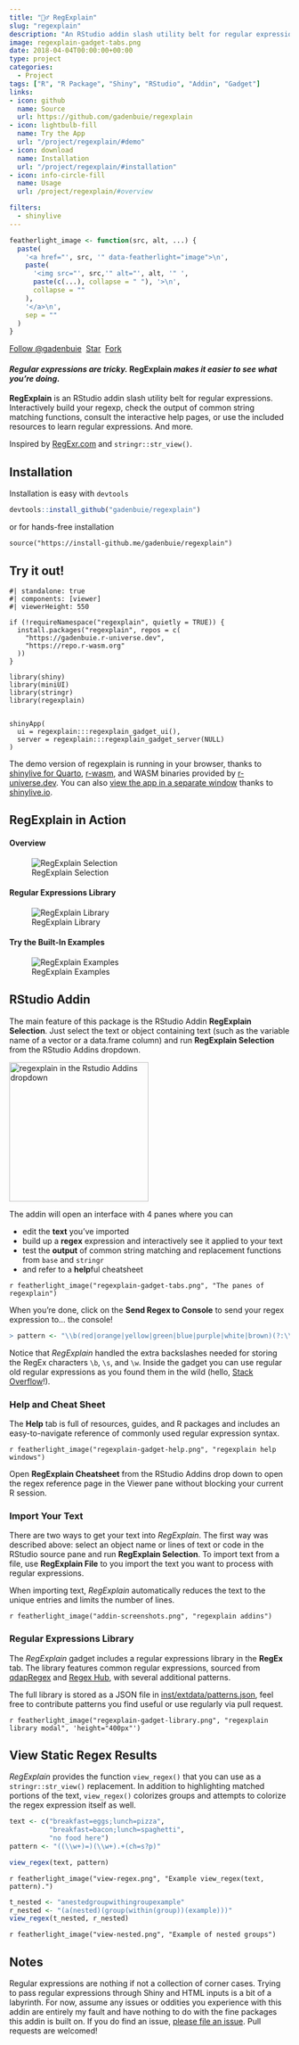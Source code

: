 ```yaml
---
title: "🕵️‍♂️ RegExplain"
slug: "regexplain"
description: "An RStudio addin slash utility belt for regular expressions"
image: regexplain-gadget-tabs.png
date: 2018-04-04T00:00:00+00:00
type: project
categories:
  - Project
tags: ["R", "R Package", "Shiny", "RStudio", "Addin", "Gadget"]
links:
- icon: github
  name: Source
  url: https://github.com/gadenbuie/regexplain
- icon: lightbulb-fill
  name: Try the App
  url: "/project/regexplain/#demo"
- icon: download
  name: Installation
  url: "/project/regexplain/#installation"
- icon: info-circle-fill
  name: Usage
  url: /project/regexplain/#overview

filters:
  - shinylive
---
```


```r
featherlight_image <- function(src, alt, ...) {
  paste(
    '<a href="', src, '" data-featherlight="image">\n',
    paste(
      '<img src="', src,'" alt="', alt, '" ',
      paste(c(...), collapse = " "), '>\n',
      collapse = ""
    ),
    '</a>\n',
    sep = ""
  )
}
```

[regexplain-src]: https://github.com/gadenbuie/regexplain

<!-- https://buttons.github.io/ -->
<a class="github-button" href="https://github.com/gadenbuie" data-show-count="true" aria-label="Follow @gadenbuie on GitHub">Follow &commat;gadenbuie</a>&nbsp;
<a class="github-button" href="https://github.com/gadenbuie/regexplain" data-icon="octicon-star" data-show-count="true" aria-label="Star gadenbuie/regexplain on GitHub">Star</a>&nbsp;
<a class="github-button" href="https://github.com/gadenbuie/regexplain/fork" data-icon="octicon-repo-forked" data-show-count="true" aria-label="Fork gadenbuie/regexplain on GitHub">Fork</a>

#### *Regular expressions are tricky.* RegExplain *makes it easier to see what you’re doing.*

**RegExplain** is an RStudio addin slash utility belt for regular
expressions. Interactively build your regexp, check the output of common
string matching functions, consult the interactive help pages, or use
the included resources to learn regular expressions. And more.

Inspired by [RegExr.com](https://regexr.com/) and `stringr::str_view()`.

## Installation

Installation is easy with `devtools`

``` r
devtools::install_github("gadenbuie/regexplain")
```

or for hands-free installation

    source("https://install-github.me/gadenbuie/regexplain")

## Try it out! {#demo}

::: {style="width: min(550px, 100%); margin-inline: auto;"}
```shinylive-r
#| standalone: true
#| components: [viewer]
#| viewerHeight: 550

if (!requireNamespace("regexplain", quietly = TRUE)) {
  install.packages("regexplain", repos = c(
    "https://gadenbuie.r-universe.dev",
    "https://repo.r-wasm.org"
  ))
}

library(shiny)
library(miniUI)
library(stringr)
library(regexplain)


shinyApp(
  ui = regexplain:::regexplain_gadget_ui(),
  server = regexplain:::regexplain_gadget_server(NULL)
)
```
:::

The demo version of regexplain is running in your browser,
thanks to [shinylive for Quarto][shinylive], [r-wasm], and
WASM binaries provided by [r-universe.dev][runiverse].
You can also
[view the app in a separate window][sl-app]{target="_blank"}
thanks to [shinylive.io](https://shinylive.io/r/).

[shinylive]: https://github.com/posit-dev/shinylive
[r-wasm]: https://github.com/r-wasm
[runiverse]: https://gadenbuie.r-universe.dev


## RegExplain in Action

#### Overview

![RegExplain Selection](regexplain-selection.gif)

#### Regular Expressions Library

![RegExplain Library](regexplain-library.gif)

#### Try the Built-In Examples

![RegExplain Examples](regexplain-try-this.gif)

## RStudio Addin

The main feature of this package is the RStudio Addin **RegExplain
Selection**. Just select the text or object containing text (such as the
variable name of a vector or a data.frame column) and run **RegExplain
Selection** from the RStudio Addins
dropdown.

<img src="rstudio-addin-list.png" width = "250px;" alt="regexplain in the Rstudio Addins dropdown">

The addin will open an interface with 4 panes where you can

  - edit the **text** you’ve imported
  - build up a **regex** expression and interactively see it applied to
    your text
  - test the **output** of common string matching and replacement
    functions from `base` and `stringr`
  - and refer to a **help**ful cheatsheet

`r featherlight_image("regexplain-gadget-tabs.png", "The panes of regexplain")`

When you’re done, click on the **Send Regex to Console** to send your
regex expression to… the
console\!

``` r
> pattern <- "\\b(red|orange|yellow|green|blue|purple|white|brown)(?:\\s(\\w+))?"
```

Notice that *RegExplain* handled the extra backslashes needed for
storing the RegEx characters `\b`, `\s`, and `\w`. Inside the gadget you
can use regular old regular expressions as you found them in the wild
(hello, [Stack
Overflow](https://stackoverflow.com/questions/tagged/regex)\!).

### Help and Cheat Sheet

The **Help** tab is full of resources, guides, and R packages and
includes an easy-to-navigate reference of commonly used regular
expression syntax.

`r featherlight_image("regexplain-gadget-help.png", "regexplain help windows")`

Open **RegExplain Cheatsheet** from the RStudio Addins drop down to open
the regex reference page in the Viewer pane without blocking your
current R session.

### Import Your Text

There are two ways to get your text into *RegExplain*. The first way was
described above: select an object name or lines of text or code in the
RStudio source pane and run **RegExplain Selection**. To import text
from a file, use **RegExplain File** to you import the text you want to
process with regular expressions.

When importing text, *RegExplain* automatically reduces the text to the
unique entries and limits the number of lines.

`r featherlight_image("addin-screenshots.png", "regexplain addins")`

### Regular Expressions Library

The *RegExplain* gadget includes a regular expressions library in the
**RegEx** tab. The library features common regular expressions, sourced
from [qdapRegex](https://github.com/trinker/qdapRegex) and [Regex
Hub](https://projects.lukehaas.me/regexhub), with several additional
patterns.

The full library is stored as a JSON file in
[inst/extdata/patterns.json](https://github.com/gadenbuie/regexplain/blob/master/inst/extdata/patterns.json), feel free to
contribute patterns you find useful or use regularly via pull
request.

`r featherlight_image("regexplain-gadget-library.png", "regexplain library modal", 'height="400px"')`

## View Static Regex Results

*RegExplain* provides the function `view_regex()` that you can use as a
`stringr::str_view()` replacement. In addition to highlighting matched
portions of the text, `view_regex()` colorizes groups and attempts to
colorize the regex expression itself as well.

``` r
text <- c("breakfast=eggs;lunch=pizza",
          "breakfast=bacon;lunch=spaghetti",
          "no food here")
pattern <- "((\\w+)=)(\\w+).+(ch=s?p)"

view_regex(text, pattern)
```

`r featherlight_image("view-regex.png", "Example view_regex(text, pattern).")`

``` r
t_nested <- "anestedgroupwithingroupexample"
r_nested <- "(a(nested)(group(within(group))(example)))"
view_regex(t_nested, r_nested)
```

`r featherlight_image("view-nested.png", "Example of nested groups")`

## Notes

Regular expressions are nothing if not a collection of corner cases.
Trying to pass regular expressions through Shiny and HTML inputs is a
bit of a labyrinth. For now, assume any issues or oddities you
experience with this addin are entirely my fault and have nothing to do
with the fine packages this addin is built on. If you do find an issue,
[please file an issue](https://github.com/gadenbuie/regexplain). Pull
requests are welcomed!

[sl-app]: https://shinylive.io/r/app/#h=0&code=NobwRAdghgtgpmAXGKAHVA6ASmANGAYwHsIAXOMpMASwDMACACgEIAnOARwFdr2A5WHADOqKATiMAOmHYBzOAA9UAGyjUI03PW7U4pZQE96AXnoAVLAFUAogEpb9EJIj166oaSjLlGUQQDWUPJCUjJw8kqq6pr07KhEQib0BFIurvTSABakpKhCiAD0BbJQACYUAEY8cBisALRcENQAbnCsQjXlzZrO6Rlg2bn5RXFEtXUA7lBCMBhErLLSvfT2zgC+zs7K1BWsUKwGjEKZ6ga2Wzt7B4ww6tSWAJLnENu7+4cerOqyrM+vV4c5IoVGoIM9NhBjqcAILoVKuHhJIGRUGINHIkHqAD6JVK8lIWJ4jFsuGWHVYrVYSPCwKiEDRiAxdJxZXxWPJlMYfEsABkec9bGA1gBdIA
